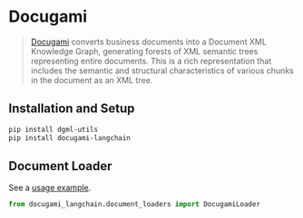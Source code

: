 # Docugami

> [Docugami](https://docugami.com) converts business documents into a Document XML Knowledge Graph, generating forests
> of XML semantic trees representing entire documents. This is a rich representation that includes the semantic and
> structural characteristics of various chunks in the document as an XML tree.

## Installation and Setup

```bash
pip install dgml-utils
pip install docugami-langchain
```

## Document Loader

See a [usage example](/docs/integrations/document_loaders/docugami).

```python
from docugami_langchain.document_loaders import DocugamiLoader
```
